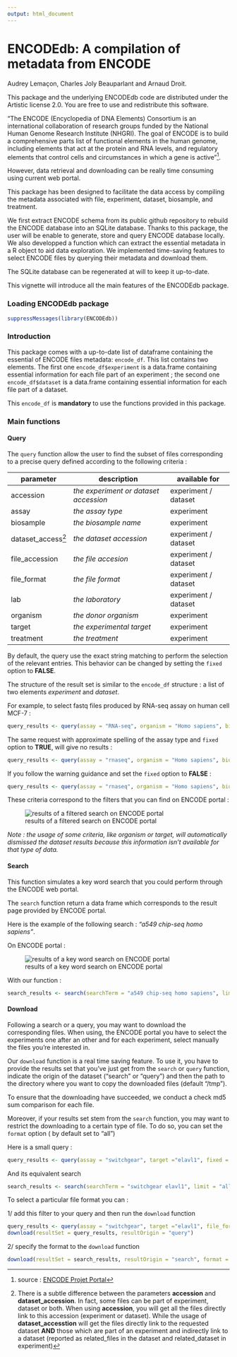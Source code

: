 ```yaml
---
output: html_document
---
```



ENCODEdb: A compilation of metadata from ENCODE
====================================================================

Audrey Lemaçon, Charles Joly Beauparlant and Arnaud Droit.

This package and the underlying ENCODEdb code are distributed under 
the Artistic license 2.0. You are free to use and redistribute this software. 

"The ENCODE (Encyclopedia of DNA Elements) Consortium is an international 
collaboration of research groups funded by the National Human Genome Research 
Institute (NHGRI). The goal of ENCODE is to build a comprehensive parts list of 
functional elements in the human genome, including elements that act at the 
protein and RNA levels, and regulatory elements that control cells and 
circumstances in which a gene is active"[^1].

However, data retrieval and downloading can be really time consuming using 
current web portal. 

This package has been designed to facilitate the data access by compiling the 
metadata associated with file, experiment, dataset, biosample, and treatment. 

We first extract ENCODE schema from its public github repository to rebuild 
the ENCODE database into an SQLite database. Thanks to this package, the user 
will be enable to generate, store and query ENCODE database locally. We also 
developped a function which can extract the essential metadata in a R object to 
aid data exploration.
We implemented time-saving features to select ENCODE files by querying their 
metadata and download them.

The SQLite database can be regenerated at will to keep it up-to-date.

This vignette will introduce all the main features of the ENCODEdb package.

### Loading ENCODEdb package

```r
suppressMessages(library(ENCODEdb))
```

### Introduction

This package comes with a up-to-date list of dataframe containing the essential 
of ENCODE files metadata: `encode_df`. This list contains two elements.
The first one `encode_df$experiment` is a data.frame containing essential 
information for each file part of an experiment ; the second one `encode_df$dataset`
is a data.frame containing essential information for each file part of a dataset.

This `encode_df` is **mandatory** to use the functions provided in this package.

### Main functions

#### Query

The `query` function allow the user to find the subset of files corresponding to
a precise query defined according to the following criteria :

|parameter| description|available for|
|---------|------------|-------------|
|accession|*the experiment or dataset accession*|experiment / dataset|
|assay|*the assay type*|experiment|
|biosample|*the biosample name*|experiment|
|dataset_access[^2]|*the dataset accession*|experiment / dataset|
|file_accession|*the file accesion*|experiment / dataset|
|file_format|*the file format*|experiment / dataset|
|lab|*the laboratory*|experiment / dataset|
|organism|*the donor organism*|experiment|
|target|*the experimental target*|experiment|
|treatment|*the treatment*|experiment|


By default, the query use the exact string matching to perform the selection of 
the relevant entries. This behavior can be changed by setting the `fixed` option 
to **FALSE**.

The structure of the result set is similar to the `encode_df` structure : a list 
of two elements *experiment* and *dataset*.

For example, to select fastq files produced by RNA-seq assay on human cell MCF-7 :
```r
query_results <- query(assay = "RNA-seq", organism = "Homo sapiens", biosample = "MCF-7", file_format = "fastq", fixed = T)
```

The same request with approximate spelling of the assay type and `fixed` option to **TRUE**, will give no results :
```r
query_results <- query(assay = "rnaseq", organism = "Homo sapiens", biosample = "MCF-7", file_format = "fastq", fixed = T)
```

If you follow the warning guidance and set the `fixed` option to **FALSE** : 
```r
query_results <- query(assay = "rnaseq", organism = "Homo sapiens", biosample = "MCF-7", file_format = "fastq", fixed = F)
```


These criteria correspond to the filters that you can find on ENCODE portal : 

![results of a filtered search on ENCODE portal](img/query_mcf7.png)

*Note : the usage of some criteria, like organism or target, will automatically 
dismissed the dataset results because this information isn't available for that type of data.*


#### Search
This function simulates a key word search that you could perform through the 
ENCODE web portal.

The `search` function return a data frame which corresponds to the result page 
provided by ENCODE portal.

Here is the example of the following search : *"a549 chip-seq homo sapiens"*.


On ENCODE portal :

![results of a key word search on ENCODE portal](img/search_a549.png)

With our function :
```r
search_results <- search(searchTerm = "a549 chip-seq homo sapiens", limit = "all")
```


#### Download

Following a search or a query, you may want to download the corresponding files.
When using, the ENCODE portal you have to select the experiments one after an 
other and for each experiment, select manually the files you're interested in.

Our `download` function is a real time saving feature. To use it, you have to 
provide the results set that you've just get from the `search` or `query` 
function, indicate the origin of the dataset ("search" or "query") and then the 
path to the directory where you want to copy the downloaded files (default "/tmp").

To ensure that the downloading have succeeded, we conduct a check md5 sum 
comparison for each file.

Moreover, if your results set stem from the `search` function, you may want to 
restrict the downloading to a certain type of file. To do so, you can set the 
`format` option ( by default set to "all")

Here is a small query :

```r
query_results <- query(assay = "switchgear", target ="elavl1", fixed = F)
```

And its equivalent search
```r
search_results <- search(searchTerm = "switchgear elavl1", limit = "all")
```

To select a particular file format you can :

1/ add this filter to your query and then run the `download` function
```r
query_results <- query(assay = "switchgear", target ="elavl1", file_format = "bed_broadPeak" , fixed = F)
download(resultSet = query_results, resultOrigin = "query")
```

2/ specify the format to the `download` function
```r
download(resultSet = search_results, resultOrigin = "search", format = "bed_broadPeak")
```

[^1]: source : [ENCODE Projet Portal ](https://www.encodeproject.org/)

[^2]:There is a subtle difference between the parameters **accession** and 
**dataset_accession**. In fact, some files can be part of experiment, dataset or 
both.
When using **accession**, you will get all the files directly link to this accession 
(experiment or dataset). While the usage of **dataset_accesstion** will get the 
files directly link to the requested dataset **AND** those which are part of an 
experiment and indirectly link to a dataset (reported as related_files in the 
dataset and related_dataset in experiment)
